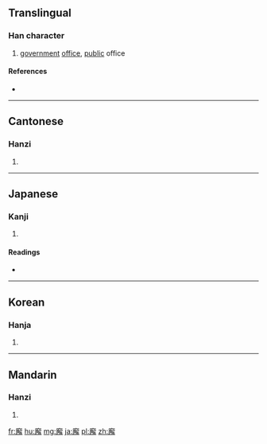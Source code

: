 ==Translingual==

===Han character===
{{Han char|rn=53|rad=广|as=13|sn=16|four=00252|canj=INBQ|ids=⿸广解}}

# [[government]] [[office]], [[public]] office

====References====
* {{Han ref|kx=0351.170|dkj=09510|dj=0664.180|hdz=20905.130|uh=5EE8|ud=24296|bh=E972|bd=59762}}

----

==Cantonese==

===Hanzi===
{{yue-hanzi|jyut=[[gaai3]], [[haai6]]|y=gaai3, haai6}}

# {{defn|lang=yue|sort=广13}}

----

==Japanese==

===Kanji===
{{ja-kanji|grade=|rs=广13}}

# {{defn|lang=ja|sort=广13}}

====Readings====
* {{ja-readings|on=[[かい]] (kai), [[け]] (ke)|kun=[[やくしょ]] (yakusho)}}

----

==Korean==

===Hanja===
{{ko-hanja|hangeul=해|rv=hae|mr=hae}}

# {{defn|lang=ko|sort=广13}}

----

==Mandarin==

===Hanzi===
{{cmn-hanzi|pin=[[xiè]] ([[xie4]])|wg=hsieh<sup>4</sup>}}

# {{defn|lang=cmn|sort=广13}}

[[fr:廨]]
[[hu:廨]]
[[mg:廨]]
[[ja:廨]]
[[pl:廨]]
[[zh:廨]]